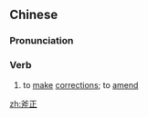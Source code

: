 ==Chinese==
{{zh-forms|alt=斧政}}

===Pronunciation===
{{zh-pron
|m=fǔzhèng
|c=fu2 zing3
|cat=v
}}

===Verb===
{{zh-verb}}

# {{lb|zh|honorific}} to [[make]] [[correction]]s; to [[amend]] {{gloss|one's writing or manuscript}}

[[zh:斧正]]